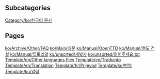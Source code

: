 
== Subcategories ==
[[Category/ko/한국어 문서]]

== Pages ==
[[ko/Archive/Other/FAQ]]
[[ko/Main/대문]]
[[ko/Manual/OpenTTD]]
[[ko/Manual/철도 건설]]
[[ko/Manual/튜토리얼]]
[[ko/unsorted/개발자]]
[[ko/unsorted/읽어주세요.txt]]
[[Template/en/Other languages files]]
[[Template/en/Tradução]]
[[Template/en/Translation]]
[[Template/hr/Prijevod]]
[[Template/ko/번역]]
[[Template/ko/알림]]

